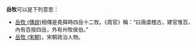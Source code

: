 '''岳牧'''可以是下列意思：
* [[岳牧_(傳說)|岳牧 (傳說)]]相傳是堯舜時四岳十二牧。《周官》稱：“曰唐虞稽古，建官惟百，內有百揆四岳，外有州牧侯伯。”
* [[岳牧_(宋朝)|岳牧 (宋朝)]]，宋朝政治人物。

{{消歧义|cat=二字中國相關消歧義}}
